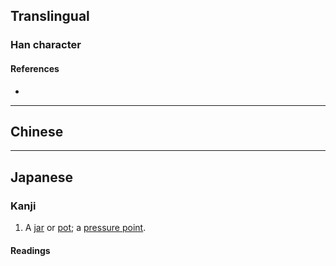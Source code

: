 {{also|壺|壶}}
{{character info/new}}
==Translingual==
{{Han simplified forms|壺|壷|壶|ex=y}}

===Han character===
{{Han char|rn=33|rad=士|as=08|sn=11|four=|canj=GBLM,XGBLM}}

====References====
* {{Han ref|kx=0243.080|dkj=05662|dj=0483.170|hdz=10458.080|uh=58F7|ud=22775}}

----

==Chinese==
{{zh-see|壺|v}}

----

==Japanese==

===Kanji===
{{ja-kanji|grade=uc|kyu=壺|rs=士08}}

# A [[jar]] or [[pot]]; a [[pressure point]].

====Readings====
{{ja-readings
|on=[[こ]] (ko)
|kun=[[つぼ]] (tsubo)
}}